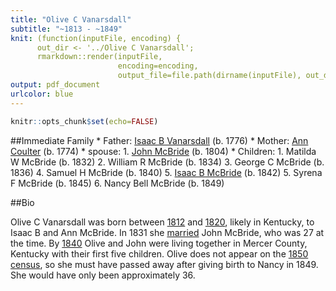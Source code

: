 ```yaml
---
title: "Olive C Vanarsdall"
subtitle: "~1813 - ~1849"
knit: (function(inputFile, encoding) { 
      out_dir <- '../Olive C Vanarsdall';
      rmarkdown::render(inputFile,
                        encoding=encoding, 
                        output_file=file.path(dirname(inputFile), out_dir, 'Biography.PDF')) })
output: pdf_document
urlcolor: blue
---
```


```r
knitr::opts_chunk$set(echo=FALSE)
```

##Immediate Family
* Father: [Isaac B Vanarsdall](../Isaac B Vanarsdall/Biography.PDF) (b. 1776)
* Mother: [Ann Coulter](../Ann Coulter/Biography.PDF) (b. 1774)
* spouse: 
    1. [John McBride](../John McBride/Biography.PDF) (b. 1804)
* Children:
    1. Matilda W McBride (b. 1832)
    2. William R McBride (b. 1834)
    3. George C McBride (b. 1836)
    4. Samuel H McBride (b. 1840)
    5. [Isaac B McBride](../Isaac V McBride/Biography.PDF) (b. 1842)
    5. Syrena F McBride (b. 1845)
    6. Nancy Bell McBride (b. 1849)

##Bio

Olive C Vanarsdall was born between [1812](../Isaac B Vanarsdall/Marriage Liscense.jpg) and [1820](../John McBride/Censuses/1840 Census.jpg), likely in Kentucky, to Isaac B and Ann McBride. In 1831 she [married](../John McBride/Marriage Liscence.jpg) John McBride, who was 27 at the time. By [1840](../John McBride/Censuses/1840 Census.jpg) Olive and John were living together in Mercer County, Kentucky with their first five children. Olive does not appear on the [1850 census](../John McBride/Censuses/1850 Census.jpg), so she must have passed away after giving birth to Nancy in 1849. She would have only been approximately 36.